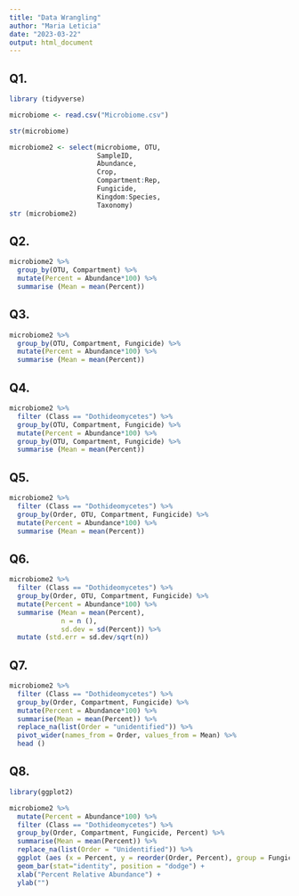 ```yaml
---
title: "Data Wrangling"
author: "Maria Leticia"
date: "2023-03-22"
output: html_document
---
```


## Q1.
```r
library (tidyverse)

microbiome <- read.csv("Microbiome.csv")

str(microbiome)

microbiome2 <- select(microbiome, OTU, 
                      SampleID, 
                      Abundance, 
                      Crop,
                      Compartment:Rep,
                      Fungicide,
                      Kingdom:Species,
                      Taxonomy)
str (microbiome2)
```

## Q2.
```r
microbiome2 %>%
  group_by(OTU, Compartment) %>%
  mutate(Percent = Abundance*100) %>%
  summarise (Mean = mean(Percent))
```

## Q3.
```r
microbiome2 %>%
  group_by(OTU, Compartment, Fungicide) %>%
  mutate(Percent = Abundance*100) %>%
  summarise (Mean = mean(Percent))
```

## Q4.
```r
microbiome2 %>%
  filter (Class == "Dothideomycetes") %>%
  group_by(OTU, Compartment, Fungicide) %>%
  mutate(Percent = Abundance*100) %>%
  group_by(OTU, Compartment, Fungicide) %>%
  summarise (Mean = mean(Percent))
```

## Q5.
```r
microbiome2 %>%
  filter (Class == "Dothideomycetes") %>%
  group_by(Order, OTU, Compartment, Fungicide) %>%
  mutate(Percent = Abundance*100) %>%
  summarise (Mean = mean(Percent))
```

## Q6.
```r
microbiome2 %>%
  filter (Class == "Dothideomycetes") %>%
  group_by(Order, OTU, Compartment, Fungicide) %>%
  mutate(Percent = Abundance*100) %>%
  summarise (Mean = mean(Percent),
             n = n (),
             sd.dev = sd(Percent)) %>%
  mutate (std.err = sd.dev/sqrt(n))
```


## Q7.
```r
microbiome2 %>%
  filter (Class == "Dothideomycetes") %>%
  group_by(Order, Compartment, Fungicide) %>%
  mutate(Percent = Abundance*100) %>%
  summarise(Mean = mean(Percent)) %>%
  replace_na(list(Order = "unidentified")) %>%
  pivot_wider(names_from = Order, values_from = Mean) %>%
  head ()
```


## Q8.
```r
library(ggplot2)

microbiome2 %>%
  mutate(Percent = Abundance*100) %>%
  filter (Class == "Dothideomycetes") %>%
  group_by(Order, Compartment, Fungicide, Percent) %>%
  summarise(Mean = mean(Percent)) %>%
  replace_na(list(Order = "Unidentified")) %>%
  ggplot (aes (x = Percent, y = reorder(Order, Percent), group = Fungicide, fill = Fungicide)) +
  geom_bar(stat="identity", position = "dodge") +
  xlab("Percent Relative Abundance") +
  ylab("")
```

